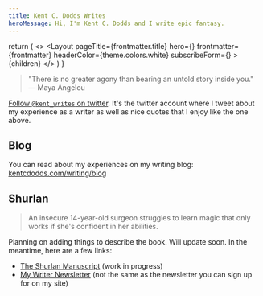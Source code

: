 ```yaml
---
title: Kent C. Dodds Writes
heroMessage: Hi, I'm Kent C. Dodds and I write epic fantasy.
---
```



  return (
    <>
      <SEO frontmatter={frontmatter} />
      <Layout
        pageTitle={frontmatter.title}
        hero={<BigHero message={frontmatter.heroMessage} />}
        frontmatter={frontmatter}
        headerColor={theme.colors.white}
        subscribeForm={<TinyLetterSubscribe />}
      >
        <Container>{children}</Container>
      </Layout>
    </>
  )
}

> "There is no greater agony than bearing an untold story inside you." ― Maya
> Angelou

[Follow `@kent_writes` on twitter](https://twitter.com/kent_writes). It's the
twitter account where I tweet about my experience as a writer as well as nice
quotes that I enjoy like the one above.

## Blog

You can read about my experiences on my writing blog:
[kentcdodds.com/writing/blog](/writing/blog)

## Shurlan

> An insecure 14-year-old surgeon struggles to learn magic that only works if
> she's confident in her abilities.

Planning on adding things to describe the book. Will update soon. In the
meantime, here are a few links:

- [The Shurlan Manuscript](https://kcd.im/shurlan) (work in progress)
- [My Writer Newsletter](https://kcd.im/shurlan-news) (not the same as the
  newsletter you can sign up for on my site)
